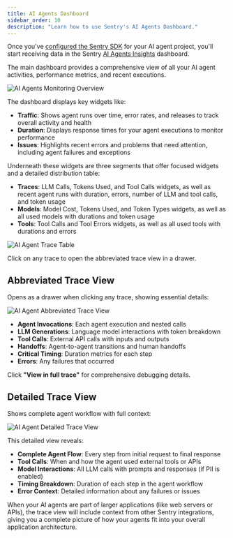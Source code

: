 ```yaml
---
title: AI Agents Dashboard
sidebar_order: 10
description: "Learn how to use Sentry's AI Agents Dashboard."
---
```


Once you've [configured the Sentry SDK](/product/insights/ai/agents/getting-started/) for your AI agent project, you'll start receiving data in the Sentry [AI Agents Insights](https://sentry.io/orgredirect/organizations/:orgslug/insights/agents/) dashboard.

The main dashboard provides a comprehensive view of all your AI agent activities, performance metrics, and recent executions.

![AI Agents Monitoring Overview](./img/overview.png)

The dashboard displays key widgets like:

- **Traffic**: Shows agent runs over time, error rates, and releases to track overall activity and health
- **Duration**: Displays response times for your agent executions to monitor performance
- **Issues**: Highlights recent errors and problems that need attention, including agent failures and exceptions

Underneath these widgets are three segments that offer focused widgets and a detailed distribution table:

- **Traces**: LLM Calls, Tokens Used, and Tool Calls widgets, as well as recent agent runs with duration, errors, number of LLM and tool calls, and token usage
- **Models**: Model Cost, Tokens Used, and Token Types widgets, as well as all used models with durations and token usage
- **Tools**: Tool Calls and Tool Errors widgets, as well as all used tools with durations and errors

![AI Agent Trace Table](./img/trace-table.png)

Click on any trace to open the abbreviated trace view in a drawer.

## Abbreviated Trace View

Opens as a drawer when clicking any trace, showing essential details:

![AI Agent Abbreviated Trace View](./img/abbreviated-trace-view.png)

- **Agent Invocations**: Each agent execution and nested calls
- **LLM Generations**: Language model interactions with token breakdown
- **Tool Calls**: External API calls with inputs and outputs
- **Handoffs**: Agent-to-agent transitions and human handoffs
- **Critical Timing**: Duration metrics for each step
- **Errors**: Any failures that occurred

Click **"View in full trace"** for comprehensive debugging details.

## Detailed Trace View

Shows complete agent workflow with full context:

![AI Agent Detailed Trace View](./img/trace-view.png)

This detailed view reveals:

- **Complete Agent Flow**: Every step from initial request to final response
- **Tool Calls**: When and how the agent used external tools or APIs
- **Model Interactions**: All LLM calls with prompts and responses (if PII is enabled)
- **Timing Breakdown**: Duration of each step in the agent workflow
- **Error Context**: Detailed information about any failures or issues

When your AI agents are part of larger applications (like web servers or APIs), the trace view will include context from other Sentry integrations, giving you a complete picture of how your agents fit into your overall application architecture.
